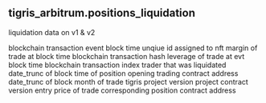 ## tigris_arbitrum.positions_liquidation 
liquidation data on v1 &amp; v2


<ParamField path="evt_block_time">
blockchain transaction event block time
</ParamField>
<ParamField path="position_id">
unqiue id assigned to nft
</ParamField>
<ParamField path="margin">
margin of trade at block time
</ParamField>
<ParamField path="evt_tx_hash">
blockchain transaction hash
</ParamField>
<ParamField path="leverage">
leverage of trade at evt block time
</ParamField>
<ParamField path="evt_index">
blockchain transaction index 
</ParamField>
<ParamField path="trader">
trader that was liquidated
</ParamField>
<ParamField path="day">
date_trunc of block time of position opening
</ParamField>
<ParamField path="project_contract_address">
trading contract address
</ParamField>
<ParamField path="block_month">
date_trunc of block month of trade
</ParamField>
<ParamField path="protocol_version">
tigris project version 
</ParamField>
<ParamField path="version">
project contract version
</ParamField>
<ParamField path="price">
entry price of trade
</ParamField>
<ParamField path="positions_contract">
corresponding position contract address
</ParamField>
